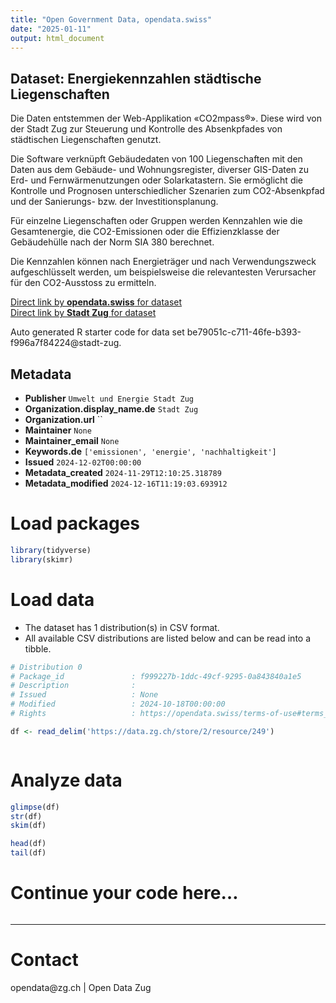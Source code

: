 ```yaml
---
title: "Open Government Data, opendata.swiss"
date: "2025-01-11"
output: html_document
---
```


## Dataset: Energiekennzahlen städtische Liegenschaften

Die Daten entstemmen der Web-Applikation «CO2mpass®». Diese wird von der Stadt Zug zur Steuerung und Kontrolle des Absenkpfades von städtischen Liegenschaften genutzt.

Die Software verknüpft Gebäudedaten von 100 Liegenschaften mit den Daten aus dem Gebäude- und Wohnungsregister, diverser GIS-Daten zu Erd- und Fernwärmenutzungen oder Solarkatastern. Sie ermöglicht die Kontrolle und Prognosen unterschiedlicher Szenarien zum CO2-Absenkpfad und der Sanierungs- bzw. der Investitionsplanung. 

Für einzelne Liegenschaften oder Gruppen werden Kennzahlen wie die Gesamtenergie, die CO2-Emissionen oder die Effizienzklasse der Gebäudehülle nach der Norm SIA 380 berechnet.

Die Kennzahlen können nach Energieträger und nach Verwendungszweck aufgeschlüsselt werden, um beispielsweise die relevantesten Verursacher für den CO2-Ausstoss zu ermitteln.

[Direct link by **opendata.swiss** for dataset](https://opendata.swiss/de/dataset/energiekennzahlen-stadtische-liegenschaften)<br>
[Direct link by **Stadt Zug** for dataset](https://www.stadtzug.ch/energieklimaschutz/1756)

Auto generated R starter code for data set be79051c-c711-46fe-b393-f996a7f84224@stadt-zug.

## Metadata

- **Publisher** `Umwelt und Energie Stadt Zug`
- **Organization.display_name.de** `Stadt Zug`
- **Organization.url** ``
- **Maintainer** `None`
- **Maintainer_email** `None`
- **Keywords.de** `['emissionen', 'energie', 'nachhaltigkeit']`
- **Issued** `2024-12-02T00:00:00`
- **Metadata_created** `2024-11-29T12:10:25.318789`
- **Metadata_modified** `2024-12-16T11:19:03.693912`


# Load packages

```r

library(tidyverse)
library(skimr)

```

# Load data

-   The dataset has 1 distribution(s) in CSV format.
-   All available CSV distributions are listed below and can be read into a tibble.

```r

# Distribution 0
# Package_id               : f999227b-1ddc-49cf-9295-0a843840a1e5
# Description              : 
# Issued                   : None
# Modified                 : 2024-10-18T00:00:00
# Rights                   : https://opendata.swiss/terms-of-use#terms_by

df <- read_delim('https://data.zg.ch/store/2/resource/249')



```

# Analyze data

```r

glimpse(df)
str(df)
skim(df)

head(df)
tail(df)

```

# Continue your code here...

```r

```

------------------------------------------------------------------------

# Contact

opendata@zg.ch | Open Data Zug
